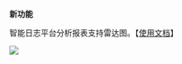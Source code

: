 **新功能**

智能日志平台分析报表支持雷达图。【[使用文档](/insight/manual/5466/radar-map)】

![](https://pandora-kibana.qiniu.com/report/radar_new.png)